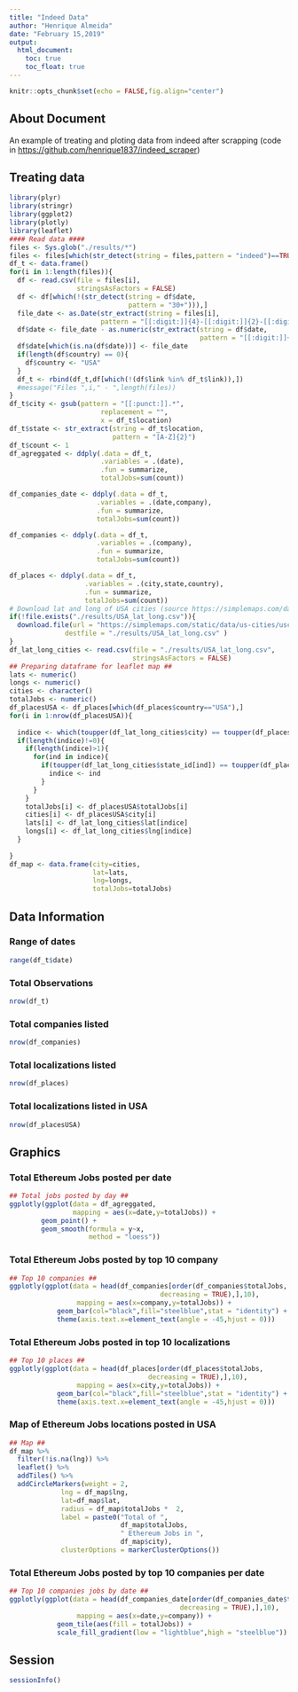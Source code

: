 ```yaml
---
title: "Indeed Data"
author: "Henrique Almeida"
date: "February 15,2019"
output: 
  html_document:
    toc: true
    toc_float: true
---
```


```r
knitr::opts_chunk$set(echo = FALSE,fig.align="center")

```

## About Document

  An example of treating and ploting data from indeed after scrapping (code in [https://github.com/henrique1837/indeed_scraper](https://github.com/henrique1837/indeed_scraper))

## Treating data ##

```r
library(plyr)
library(stringr)
library(ggplot2)
library(plotly)
library(leaflet)
#### Read data ####
files <- Sys.glob("./results/*")
files <- files[which(str_detect(string = files,pattern = "indeed")==TRUE)]
df_t <- data.frame()
for(i in 1:length(files)){
  df <- read.csv(file = files[i],
                 stringsAsFactors = FALSE)
  df <- df[which(!(str_detect(string = df$date,
                              pattern = "30+"))),]
  file_date <- as.Date(str_extract(string = files[i],
                       pattern = "[[:digit:]]{4}-[[:digit:]]{2}-[[:digit:]]{2}"))
  df$date <- file_date - as.numeric(str_extract(string = df$date,
                                                pattern = "[[:digit:]]+"))
  df$date[which(is.na(df$date))] <- file_date
  if(length(df$country) == 0){
    df$country <- "USA"
  }
  df_t <- rbind(df_t,df[which(!(df$link %in% df_t$link)),])
  #message("Files ",i," - ",length(files))
}
df_t$city <- gsub(pattern = "[[:punct:]].*",
                       replacement = "",
                       x = df_t$location)
df_t$state <- str_extract(string = df_t$location,
                          pattern = "[A-Z]{2}")
df_t$count <- 1
df_agreggated <- ddply(.data = df_t,
                       .variables = .(date),
                       .fun = summarize,
                       totalJobs=sum(count))

df_companies_date <- ddply(.data = df_t,
                      .variables = .(date,company),
                      .fun = summarize,
                      totalJobs=sum(count))

df_companies <- ddply(.data = df_t,
                      .variables = .(company),
                      .fun = summarize,
                      totalJobs=sum(count))

df_places <- ddply(.data = df_t,
                   .variables = .(city,state,country),
                   .fun = summarize,
                   totalJobs=sum(count))
# Download lat and long of USA cities (source https://simplemaps.com/data/us-cities)
if(!file.exists("./results/USA_lat_long.csv")){
  download.file(url = "https://simplemaps.com/static/data/us-cities/uscitiesv1.4.csv",
              destfile = "./results/USA_lat_long.csv" )
}
df_lat_long_cities <- read.csv(file = "./results/USA_lat_long.csv",
                               stringsAsFactors = FALSE)
## Preparing dataframe for leaflet map ##
lats <- numeric()
longs <- numeric()
cities <- character()
totalJobs <- numeric()
df_placesUSA <- df_places[which(df_places$country=="USA"),]
for(i in 1:nrow(df_placesUSA)){
  
  indice <- which(toupper(df_lat_long_cities$city) == toupper(df_placesUSA$city[i]))
  if(length(indice)!=0){
    if(length(indice)>1){
      for(ind in indice){
        if(toupper(df_lat_long_cities$state_id[ind]) == toupper(df_placesUSA$state[i])){
          indice <- ind
        }
      }
    }
    totalJobs[i] <- df_placesUSA$totalJobs[i]
    cities[i] <- df_placesUSA$city[i]
    lats[i] <- df_lat_long_cities$lat[indice]
    longs[i] <- df_lat_long_cities$lng[indice]
  }
  
}
df_map <- data.frame(city=cities,
                     lat=lats,
                     lng=longs,
                     totalJobs=totalJobs)
```

## Data Information

### Range of dates

```r
range(df_t$date)
```

### Total Observations

```r
nrow(df_t)
```

### Total companies listed

```r
nrow(df_companies)
```

### Total localizations listed

```r
nrow(df_places)
```

### Total localizations listed in USA

```r
nrow(df_placesUSA)
```

## Graphics

### Total Ethereum Jobs posted per date

```r
## Total jobs posted by day ##
ggplotly(ggplot(data = df_agreggated,
                mapping = aes(x=date,y=totalJobs)) + 
        geom_point() + 
        geom_smooth(formula = y~x,
                    method = "loess"))
```

### Total Ethereum Jobs posted by top 10 company

```r
## Top 10 companies ##
ggplotly(ggplot(data = head(df_companies[order(df_companies$totalJobs,
                                      decreasing = TRUE),],10),
                 mapping = aes(x=company,y=totalJobs)) + 
            geom_bar(col="black",fill="steelblue",stat = "identity") +
            theme(axis.text.x=element_text(angle = -45,hjust = 0)))
```

### Total Ethereum Jobs posted in top 10 localizations

```r
## Top 10 places ##
ggplotly(ggplot(data = head(df_places[order(df_places$totalJobs,
                                   decreasing = TRUE),],10),
                 mapping = aes(x=city,y=totalJobs)) + 
            geom_bar(col="black",fill="steelblue",stat = "identity") +
            theme(axis.text.x=element_text(angle = -45,hjust = 0)))
```

### Map of Ethereum Jobs locations posted in USA

```r
## Map ##
df_map %>% 
  filter(!is.na(lng)) %>%
  leaflet() %>%
  addTiles() %>% 
  addCircleMarkers(weight = 2,
             lng = df_map$lng,
             lat=df_map$lat,
             radius = df_map$totalJobs *  2,
             label = paste0("Total of ",
                            df_map$totalJobs,
                            " Ethereum Jobs in ",
                            df_map$city),
             clusterOptions = markerClusterOptions())
```

### Total Ethereum Jobs posted by top 10 companies per date

```r
## Top 10 companies jobs by date ##
ggplotly(ggplot(data = head(df_companies_date[order(df_companies_date$totalJobs,
                                           decreasing = TRUE),],10),
                 mapping = aes(x=date,y=company)) + 
            geom_tile(aes(fill = totalJobs)) +
            scale_fill_gradient(low = "lightblue",high = "steelblue"))
```


## Session

```r
sessionInfo()
```